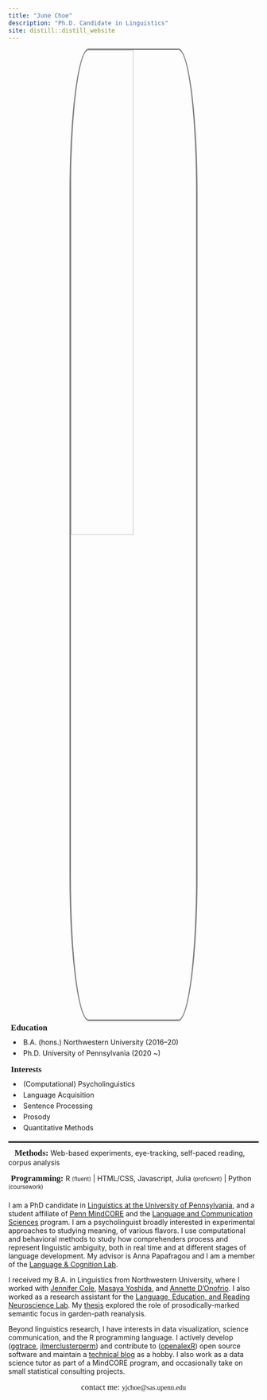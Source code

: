 ```yaml
---
title: "June Choe"
description: "Ph.D. Candidate in Linguistics"
site: distill::distill_website
---
```


<style>
d-article {
  padding-top: 5px;
  border-top: 0px;
}

d-title h1 {
  text-align: center;
  font-family: Roboto Mono;
  letter-spacing: 3px;
}

d-title p {
  text-align: center;
}

.hero-left img {
  width: 100%;
  border-radius: 15%;
  border: 3px solid grey;
  display: block;
  margin-left: auto;
  margin-right: auto;
  margin-bottom: 1em;
}

.hero-right p {
  margin: 10px 0px 10px 0px;
  font-size: 1.2em;
  font-family: Roboto Slab;
}

.hero-right li {
  margin-bottom: 5px;
  padding-left: 10px;
}

@media (min-width: 1200px) {
  .hero-left {
    width:32%;
    float:left;
  }
  .hero-right {
    width:63%;
    float:right;
  }
}

@media (max-width: 1199px) {
  .hero-left img {
    width: 50%;
  }
}
</style>

<div style="border-bottom:3px solid black; margin-bottom:20px">

<div class="hero-left">
  <img src="static/img/profile_rect.jpeg">
</div>

<div class="hero-right" style="margin-top:-10px; padding-bottom:1em">
  <p style="font-weight:bold; margin-top:5px">
    <i class="fa fa-graduation-cap" aria-hidden="true" style="padding-right:5px"></i> Education
  </p>
  <li>B.A. (hons.) Northwestern University (2016–20)</li>
  <li>Ph.D. University of Pennsylvania (2020 ~)</li>
  <p style="font-weight:bold; margin-top:15px">
    <i class="fa fa-lightbulb-o" aria-hidden="true" style="padding-right:5px"></i> Interests
  </p>
  <li>(Computational) Psycholinguistics</li>
  <li>Language Acquisition</li>
  <li>Sentence Processing</li>
  <li>Prosody</li>
  <li>Quantitative Methods</li>
</div>

<div style="float:left; width:100%;">
  <p style="margin-bottom:.5em">
    <strong style="font-family: Roboto Slab; font-size: 1.2em">
      <i class="fa fa-flask" aria-hidden="true" style="padding-right:12.5px"></i> Methods: 
    </strong>
    Web-based experiments, eye-tracking, self-paced reading, corpus analysis
  </p>
  <p style="margin-bottom:1.5em">
    <strong style="font-family:Roboto Slab; font-size:1.2em">
      <i class="fa fa-code" aria-hidden="true" style="padding-right:5px"></i> Programming: 
    </strong>
    R <span style="font-size:0.8em">(fluent)</span> | HTML/CSS, Javascript, Julia <span style="font-size:0.8em">(proficient)</span> | Python <span style="font-size:0.8em">(coursework)</span>
  </p>
</div>

</div>


<!-- <h3 style="margin: 0px 0px 25px 0px; font-variant:small-caps; font-size:2em; letter-spacing:2px">about</h3> -->

<div class="about">

I am a PhD candidate in [Linguistics at the University of Pennsylvania](https://live-sas-www-ling.pantheon.sas.upenn.edu/), and a student affiliate of [Penn MindCORE](https://mindcore.sas.upenn.edu/) and the [Language and Communication Sciences](https://web.sas.upenn.edu/lcs/) program. I am a psycholinguist broadly interested in experimental approaches to studying meaning, of various flavors. I use computational and behavioral methods to study how comprehenders process and represent linguistic ambiguity, both in real time and at different stages of language development. My advisor is Anna Papafragou and I am a member of the [Language & Cognition Lab](https://www.langcoglab.com/).

I received my B.A. in Linguistics from Northwestern University, where I worked with [Jennifer Cole](https://sites.northwestern.edu/cole/), [Masaya Yoshida](https://faculty.wcas.northwestern.edu/~myo507/), and [Annette D'Onofrio](https://faculty.wcas.northwestern.edu/~akd2621/). I also worked as a research assistant for the [Language, Education, and Reading Neuroscience Lab](https://learnlab.northwestern.edu/). My [thesis](https://escholarship.org/uc/item/5d84n2x7) explored the role of prosodically-marked semantic focus in garden-path reanalysis.

Beyond linguistics research, I have interests in data visualization, science communication, and the R programming language. I actively develop ([ggtrace](https://yjunechoe.github.io/ggtrace/), [jlmerclusterperm](https://yjunechoe.github.io/jlmerclusterperm/)) and contribute to ([openalexR](https://github.com/ropensci/openalexR)) open source software and maintain a [technical blog](https://yjunechoe.github.io/blog.html) as a hobby. I also work as a data science tutor as part of a MindCORE program, and occasionally take on small statistical consulting projects.

</div>

<p></p>

<div style='text-align: center; font-family: Fira Mono;'><span class="sc" style="font-size:1.2em">contact me: </span> yj<span>choe</span>\@sas.upenn.edu</div>

<a rel="me" href="https://fosstodon.org/@yjunechoe"></a>

<!-- 
Projects:

1) Acquisition of subordinate nouns as pragmatic inference
2) Prosodic focus in garden-path reanalysis
3) Computer-assisted snowball search for meta-analysis research
4) {ggplot2} internals for users

-->
